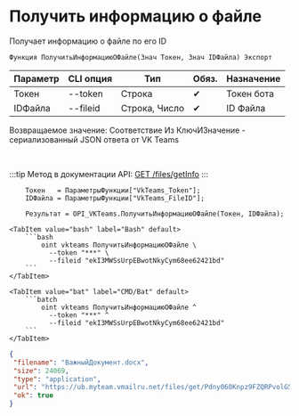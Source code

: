 ﻿---
sidebar_position: 3
description: Получить информацию о файле и другие функции для работы с VKTeams в Открытом пакете интеграций - бесплатной open-source библиотеке интеграций для 1С:Предприятие 8, OneScript и CLI
keywords: [1C, 1С, 1С:Предприятие, 1С:Предприятие 8.3, API, Интеграция, Сервисы, Обмен, OneScript, CLI, VKTeams]
---


# Получить информацию о файле
 Получает информацию о файле по его ID



`Функция ПолучитьИнформациюОФайле(Знач Токен, Знач IDФайла) Экспорт`

  | Параметр | CLI опция | Тип | Обяз. | Назначение |
  |-|-|-|-|-|
  | Токен | --token | Строка | &#x2714; | Токен бота |
  | IDФайла | --fileid | Строка, Число | &#x2714; | ID Файла |

  
  Возвращаемое значение:   Соответствие Из КлючИЗначение - сериализованный JSON ответа от VK Teams

<br/>

:::tip
Метод в документации API: [GET /files/getInfo](https://teams.vk.com/botapi/#/files/get_files_getInfo)
:::
<br/>


```bsl title="Пример использования для 1С:Предприятие/OneScript"
    Токен   = ПараметрыФункции["VkTeams_Token"];
    IDФайла = ПараметрыФункции["VkTeams_FileID"];

    Результат = OPI_VKTeams.ПолучитьИнформациюОФайле(Токен, IDФайла);
```
    

 <Tabs>
  
    <TabItem value="bash" label="Bash" default>
        ```bash
            oint vkteams ПолучитьИнформациюОФайле \
              --token "***" \
              --fileid "ekI3MWSsUrpEBwotNkyCym68ee62421bd"
        ```
    </TabItem>
  
    <TabItem value="bat" label="CMD/Bat" default>
        ```batch
            oint vkteams ПолучитьИнформациюОФайле ^
              --token "***" ^
              --fileid "ekI3MWSsUrpEBwotNkyCym68ee62421bd"
        ```
    </TabItem>
</Tabs>


```json title="Результат"
{
 "filename": "ВажныйДокумент.docx",
 "size": 24069,
 "type": "application",
 "url": "https://ub.myteam.vmailru.net/files/get/Pdny060Knpz9FZQRPvolG5U6F0_eAH-paUUcPgwvbHHNhVuxhdc94z5S7pjzntGma2QSnypM5_Dz9XuaEWubil6zO3HVpgpPC90aWp_-0vsoUu00MsLLBPZNv-XM9p10S2uiZ3LHuKx8FMVMFi-0s6AhkCZj2_tIGcQ1dE-u7AkALco6PTi-0AfyPn3B1XArAyajCA1recZ4kIH42L_PQdBKz35NxeqHQAWRhRvn9GKR3rFvmUMIbrp63UGWeb1OUVBdr6ALJiG5QqKh-pzIIwR9JFSLTa3vqyo6WsHh4k2Ro1BTqy9ZTlv72cJC5kAuKUfCKbllYmcM3CXj1FEQ2TwcAFhWuXcyONEyvCck7YuFkH_OEH3wWFTlXu0mNNNKy7aDCqGKfXReSNOywvyhpgtll-gpBMxfRpcgJtaIPTvGuXEl704m6C1qhmxG0rR5dQ/%D0%92%D0%B0%D0%B6%D0%BD%D1%8B%D0%B9%D0%94%D0%BE%D0%BA%D1%83%D0%BC%D0%B5%D0%BD%D1%82.docx",
 "ok": true
}
```
